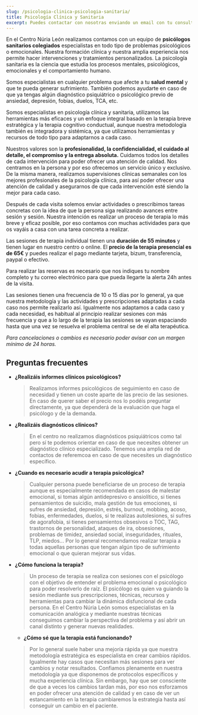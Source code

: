 ```yaml
---
slug: /psicologia-clinica-psicologia-sanitaria/
title: Psicología Clínica y Sanitaria
excerpt: Puedes contactar con nosotras enviando un email con tu consulta a psicologa@nurialeon.com, seguirnos en redes sociales o escribir un mensaje a través del formulario de contacto.
---
```


En el Centro Núria León realizamos contamos con un equipo de **psicólogos sanitarios colegiados** especialistas en todo tipo de problemas psicológicos o emocionales. Nuestra formación clínica y nuestra amplia experiencia nos permite hacer intervenciones y tratamientos personalizados. La psicología sanitaria es la ciencia que estudia los procesos mentales, psicológicos, emocionales y el comportamiento humano. 

Somos especialistas en cualquier problema que afecte a tu **salud mental** y que te pueda generar sufrimiento. También podemos ayudarte en caso de que ya tengas algún diagnóstico psiquiátrico o psicológico previo de ansiedad, depresión, fobias, duelos, TCA, etc. 

Somos especialistas en psicología clínica y sanitaria, utilizamos las herramientas más eficaces y un enfoque integral basado en la terapia breve estratégica y la terapia cognitivo conductual, aunque nuestra metodología también es integradora y sistémica, ya que utilizamos herramientas y recursos de todo tipo para adaptarnos a cada caso.

Nuestros valores son la **profesionalidad, la confidencialidad, el cuidado al detalle, el compromiso y la entrega absoluta.** Cuidamos todos los detalles de cada intervención para poder ofrecer una atención de calidad. Nos centramos en la persona y por eso ofrecemos un servicio único y exclusivo. De la misma manera, realizamos supervisiones clínicas semanales con los mejores profesionales de la psicología clínica, para así poder ofrecer una atención de calidad y asegurarnos de que cada intervención esté siendo la mejor para cada caso.

Después de cada visita solemos enviar actividades o prescribimos tareas concretas con la idea de que la persona siga realizando avances entre sesión y sesión. Nuestra intención es realizar un proceso de terapia lo más breve y eficaz posible, por eso contamos con muchas actividades para que os vayáis a casa con una tarea concreta a realizar.  


Las sesiones de terapia individual tienen una **duración de 55 minutos** y tienen lugar en nuestro centro o online. El **precio de la terapia presencial es de 65€** y puedes realizar el pago mediante tarjeta, bizum, transferencia, paypal o efectivo.

Para realizar las reservas es necesario que nos indiques tu nombre completo y tu correo electrónico para que pueda llegarte la alerta 24h antes de la visita. 

Las sesiones tienen una frecuencia de 10 o 15 días por lo general, ya que nuestra metodología y las actividades y prescripciones adaptadas a cada caso nos permite realizarlo así. Igualmente nos adaptamos a cada caso y cada necesidad, es habitual al principio realizar sesiones con más frecuencia y que a lo largo de la terapia las sesiones se vayan espaciando hasta que una vez se resuelva el problema central se de el alta terapéutica.

*Para cancelaciones o cambios es necesario poder avisar con un margen mínimo de 24 horas.*


## Preguntas frecuentes

- **¿Realizáis informes clínicos psicológicos?**
  > Realizamos informes psicológicos de seguimiento en caso de necesidad y tienen un coste aparte de las precio de las sesiones. En caso de querer saber el precio nos lo podéis preguntar directamente, ya que dependerá de la evaluación que haga el psicólogo y de la demanda.

- **¿Realizáis diagnósticos clínicos?**
  > En el centro no realizamos diagnósticos psiquiátricos como tal pero sí te podemos orientar en caso de que necesites obtener un diagnóstico clínico especializado. Tenemos una amplia red de contactos de referemcoa en caso de que necesites un diagnóstico específico.

- **¿Cuando es necesario acudir a terapia psicológica?**
  > Cualquier persona puede beneficiarse de un proceso de terapia aunque es especialmente recomendada en casos de malestar emocional, si tomas algún antidepresivo o ansiolítico, si tienes pensamientos de suicidio, mala gestión de tus emociones, si sufres de ansiedad, depresión, estrés, burnout, mobbing, acoso, fobias, enfermedades, duelos, si te realizas autolesiones, si sufres de agorafobia, si tienes pensamientos obsesivos o TOC, TAG, trastornos de personalidad, ataques de ira, obsesiones, problemas de timidez, ansiedad social, inseguridades, rituales, TLP, miedos... Por lo general recomendamos realizar terapia a todas aquellas personas que tengan algún tipo de sufrimiento emocional o que quieran mejorar sus vidas.

- **¿Cómo funciona la terapia?**
  > Un proceso de terapia se realiza con sesiones con el psicólogo con el objetivo de entender el problema emocional o psicológico para poder resolverlo de raíz. El psicólogo es quien va guiando la sesión mediante sus prescripciones, técnicas, recursos y herramientas para cambiar la dinámica disfuncional de cada persona. En el Centro Núria León somos especialistas en la comunicación analógica y mediante nuestras técnicas conseguimos cambiar la perspectiva del problema y así abrir un canal distinto y generar nuevas realidades.

  - **¿Cómo sé que la terapia está funcionando?**
  > Por lo general suele haber una mejoría rápida ya que nuestra metodología estratégica es especialista en crear cambios rápidos. Igualmente hay casos que necesitan más sesiones para ver cambios y notar resultados. Confiamos plenamente en nuestra metodología ya que disponemos de protocolos específicos y mucha experiencia clínica. Sin embargo, hay que ser consciente de que a veces los cambios tardan más, por eso nos esforzamos en poder ofrecer una atención de calidad y en caso de ver un estancamiento en la terapia cambiaremos la estrategia hasta así conseguir un cambio en el paciente.